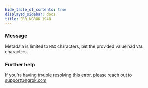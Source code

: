 ```yaml
---
hide_table_of_contents: true
displayed_sidebar: docs
title: ERR_NGROK_1948
---
```




### Message

Metadata is limited to `MAX` characters, but the provided value had `VAL` characters.

<ErrorDetails error="err_ngrok_1948" />

### Further help

If you're having trouble resolving this error, please reach out to [support@ngrok.com](mailto:support@ngrok.com?subject=Help%20with%20ERR_NGROK_1948)

